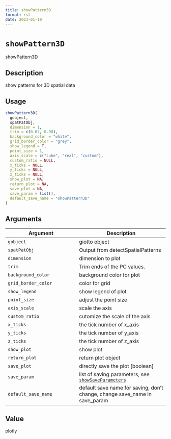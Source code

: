 ```yaml
--- 
title: showPattern3D 
format: rst 
date: 2023-01-19 
--- 
```

# `showPattern3D`

showPattern3D


## Description

show patterns for 3D spatial data


## Usage

```r
showPattern3D(
  gobject,
  spatPatObj,
  dimension = 1,
  trim = c(0.02, 0.98),
  background_color = "white",
  grid_border_color = "grey",
  show_legend = T,
  point_size = 1,
  axis_scale = c("cube", "real", "custom"),
  custom_ratio = NULL,
  x_ticks = NULL,
  y_ticks = NULL,
  z_ticks = NULL,
  show_plot = NA,
  return_plot = NA,
  save_plot = NA,
  save_param = list(),
  default_save_name = "showPattern3D"
)
```


## Arguments

Argument      |Description
------------- |----------------
`gobject`     |     giotto object
`spatPatObj`     |     Output from detectSpatialPatterns
`dimension`     |     dimension to plot
`trim`     |     Trim ends of the PC values.
`background_color`     |     background color for plot
`grid_border_color`     |     color for grid
`show_legend`     |     show legend of plot
`point_size`     |     adjust the point size
`axis_scale`     |     scale the axis
`custom_ratio`     |     cutomize the scale of the axis
`x_ticks`     |     the tick number of x_axis
`y_ticks`     |     the tick number of y_axis
`z_ticks`     |     the tick number of z_axis
`show_plot`     |     show plot
`return_plot`     |     return plot object
`save_plot`     |     directly save the plot [boolean]
`save_param`     |     list of saving parameters, see [`showSaveParameters`](#showsaveparameters)
`default_save_name`     |     default save name for saving, don't change, change save_name in save_param


## Value

plotly


